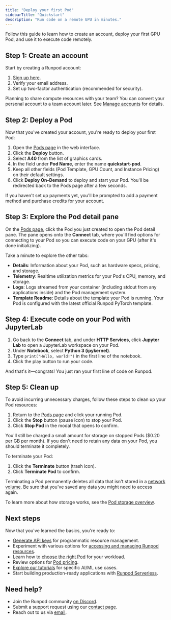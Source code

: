 ```yaml
---
title: "Deploy your first Pod"
sidebarTitle: "Quickstart"
description: "Run code on a remote GPU in minutes."
---
```


Follow this guide to learn how to create an account, deploy your first GPU Pod, and use it to execute code remotely.

## Step 1: Create an account

Start by creating a Runpod account:

1. [Sign up here](https://www.console.runpod.io/signup).
2. Verify your email address.
3. Set up two-factor authentication (recommended for security).

<Tip>

Planning to share compute resources with your team? You can convert your personal account to a team account later. See [Manage accounts](/get-started/manage-accounts) for details.

</Tip>

## Step 2: Deploy a Pod

Now that you've created your account, you're ready to deploy your first Pod:

1. Open the [Pods page](https://www.console.runpod.io/pods) in the web interface.
2. Click the **Deploy** button.
3. Select **A40** from the list of graphics cards.
4. In the field under **Pod Name**, enter the name **quickstart-pod**.
5. Keep all other fields (Pod Template, GPU Count, and Instance Pricing) on their default settings.
6. Click **Deploy On-Demand** to deploy and start your Pod. You'll be redirected back to the Pods page after a few seconds.

<Note>

If you haven't set up payments yet, you'll be prompted to add a payment method and purchase credits for your account.

</Note>

## Step 3: Explore the Pod detail pane

On the [Pods page](https://www.console.runpod.io/pods), click the Pod you just created to open the Pod detail pane. The pane opens onto the **Connect** tab, where you'll find options for connecting to your Pod so you can execute code on your GPU (after it's done initializing).

Take a minute to explore the other tabs: 

- **Details**: Information about your Pod, such as hardware specs, pricing, and storage.
- **Telemetry**: Realtime utilization metrics for your Pod's CPU, memory, and storage.
- **Logs**: Logs streamed from your container (including stdout from any applications inside) and the Pod management system.
- **Template Readme**: Details about the template your Pod is running. Your Pod is configured with the latest official Runpod PyTorch template.

## Step 4: Execute code on your Pod with JupyterLab

1. Go back to the **Connect** tab, and under **HTTP Services**, click **Jupyter Lab** to open a JupyterLab workspace on your Pod.
2. Under **Notebook**, select **Python 3 (ipykernel)**.
3. Type `print("Hello, world!")` in the first line of the notebook.
4. Click the play button to run your code.

And that's it—congrats! You just ran your first line of code on Runpod.

## Step 5: Clean up

To avoid incurring unnecessary charges, follow these steps to clean up your Pod resources:

1. Return to the [Pods page](https://www.console.runpod.io/pods) and click your running Pod.
2. Click the **Stop** button (pause icon) to stop your Pod.
3. Click **Stop Pod** in the modal that opens to confirm.

You'll still be charged a small amount for storage on stopped Pods (\$0.20 per GB per month). If you don't need to retain any data on your Pod, you should terminate it completely.

To terminate your Pod:

1. Click the **Terminate** button (trash icon).
2. Click **Terminate Pod** to confirm.

<Warning>

Terminating a Pod permanently deletes all data that isn't stored in a [network volume](/pods/storage/create-network-volumes). Be sure that you've saved any data you might need to access again.

To learn more about how storage works, see the [Pod storage overview](/pods/storage/types).

</Warning>

## Next steps

Now that you've learned the basics, you're ready to:

* [Generate API keys](/get-started/api-keys) for programmatic resource management.
* Experiment with various options for [accessing and managing Runpod resources](/get-started/connect-to-runpod).
* Learn how to [choose the right Pod](/pods/choose-a-pod) for your workload.
* Review options for [Pod pricing](/pods/pricing).
* [Explore our tutorials](/tutorials/introduction/overview) for specific AI/ML use cases.
* Start building production-ready applications with [Runpod Serverless](/serverless/overview).

## Need help?

* Join the Runpod community [on Discord](https://discord.gg/cUpRmau42V).
* Submit a support request using our [contact page](https://contact.runpod.io/hc/requests/new).
* Reach out to us via [email](mailto:help@runpod.io).
